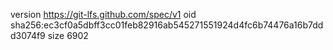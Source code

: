 version https://git-lfs.github.com/spec/v1
oid sha256:ec3cf0a5dbff3cc01feb82916ab545271551924d4fc6b74476a16b7ddd3074f9
size 6902
